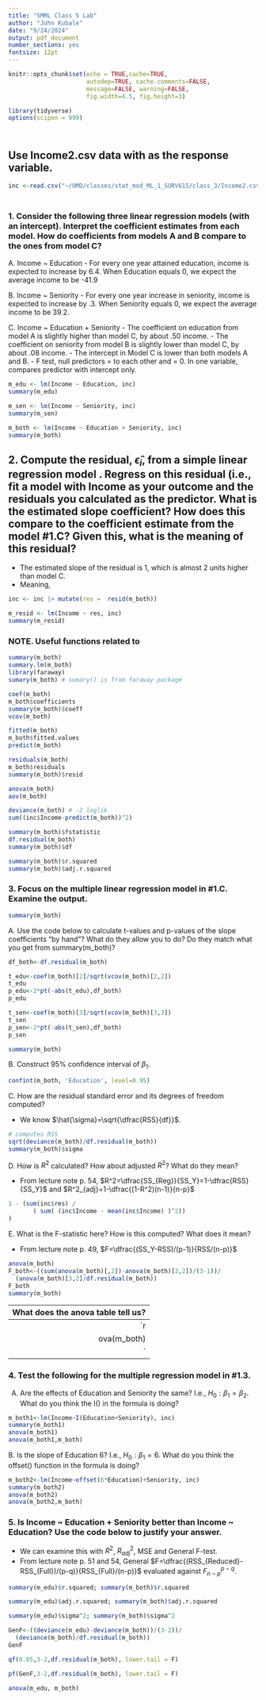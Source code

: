 ```yaml
---
title: "SMML Class 5 Lab"
author: "John Kubale"
date: "9/24/2024"
output: pdf_document
number_sections: yes
fontsize: 12pt
---
```



```r
knitr::opts_chunk$set(echo = TRUE,cache=TRUE, 
                      autodep=TRUE, cache.comments=FALSE,
                      message=FALSE, warning=FALSE,
                      fig.width=4.5, fig.height=3)

library(tidyverse)
options(scipen = 999)
```

  

##  <br> Use Income2.csv data with \texttt{Income} as the response variable. <br>
```r
inc <-read.csv("~/UMD/classes/stat_mod_ML_1_SURV615/class_3/Income2.csv")
```



### <br> 1. Consider the following three linear regression models (with an intercept). Interpret the coefficient estimates from each model. How do coefficients from models A and B compare to the ones from model C?
A. Income ~ Education
  - For every one year attained education, income is expected to increase by 6.4. When Education equals 0, we expect the average income to be -41.9

B. Income ~ Seniority
  - For every one year increase in seniority, income is expected to increase by .3. When Seniority equals 0, we expect the average income to be 39.2.

C. Income ~ Education + Seniority
- The coefficient on education from model A is slightly higher than model C, by about .50 income. 
- The coefficient on seniority from model B is slightly lower than model C, by about .08 income.
- The intercept in Model C is lower than both models A and B.
- F test, null predictors = to each other and  = 0. In one variable, compares predictor with intercept only.

```r
m_edu <- lm(Income ~ Education, inc)
summary(m_edu)

m_sen <- lm(Income ~ Seniority, inc)
summary(m_sen)

m_both <- lm(Income ~ Education + Seniority, inc)
summary(m_both)

```

## 2. Compute the residual, $\hat{\epsilon}_i$, from a simple linear regression model \texttt{Education~Seniority}. Regress \texttt{Income} on this residual (i.e., fit a model with Income as your outcome and the residuals you calculated as the predictor. What is the estimated slope coefficient? How does this compare to the coefficient estimate from the model #1.C? Given this, what is the meaning of this residual?
  - The estimated slope of the residual is 1, which is almost 2 units higher than model C. 
  - Meaning, 

```r
inc <- inc |> mutate(res =  resid(m_both))

m_resid <- lm(Income ~ res, inc)
summary(m_resid)
```
 
### NOTE. Useful functions related to \texttt{lm}
```r
summary(m_both)
summary.lm(m_both)
library(faraway)
sumary(m_both) # sumary() is from faraway package

coef(m_both)
m_both$coefficients
summary(m_both)$coeff
vcov(m_both)

fitted(m_both)
m_both$fitted.values
predict(m_both)

residuals(m_both)
m_both$residuals
summary(m_both)$resid

anova(m_both)
aov(m_both)

deviance(m_both) # -2 loglik
sum((inc$Income-predict(m_both))^2)

summary(m_both)$fstatistic
df.residual(m_both)
summary(m_both)$df

summary(m_both)$r.squared
summary(m_both)$adj.r.squared
```

### 3. Focus on the multiple linear regression model in #1.C. Examine the output.
 
```r
summary(m_both)
```

A. Use the code below to calculate t-values and p-values of the slope coefficients "by hand"? What do they allow you to do? Do they match what you get from summary(m_both)?

```r
df_both<-df.residual(m_both)

t_edu<-coef(m_both)[2]/sqrt(vcov(m_both)[2,2]) 
t_edu
p_edu<-2*pt(-abs(t_edu),df_both)
p_edu

t_sen<-coef(m_both)[3]/sqrt(vcov(m_both)[3,3]) 
t_sen
p_sen<-2*pt(-abs(t_sen),df_both)
p_sen

summary(m_both)
```
B. Construct 95% confidence interval of $\beta_1$.

```r
confint(m_both, 'Education', level=0.95)
```

C. How are the residual standard error and its degrees of freedom computed?

* We know $\hat{\sigma}=\sqrt{\dfrac{RSS}{df}}$.

```r
# computes RSS
sqrt(deviance(m_both)/df.residual(m_both))
summary(m_both)$sigma
```

D. How is $R^2$ calculated? How about adjusted $R^2$? What do they mean?

* From lecture note p. 54, $R^2=\dfrac{SS_{Reg}}{SS_Y}=1-\dfrac{RSS}{SS_Y}$ and  $R^2_{adj}=1-\dfrac{(1-R^2)(n-1)}{n-p}$

```r
1 - (sum(inc$res) /
       ( sum( (inc$Income - mean(inc$Income) )^2))
) 

```


E. What is the F-statistic here? How is this computed? What does it mean?

* From lecture note p. 49, $F=\dfrac{(SS_Y-RSS)/(p-1)}{RSS/(n-p)}$
```r
anova(m_both)
F_both<-((sum(anova(m_both)[,2])-anova(m_both)[3,2])/(3-1))/
  (anova(m_both)[3,2]/df.residual(m_both))
F_both
summary(m_both)
```
 
F. What does the anova table tell us?
  - 
```r
anova(m_both)
```
 
 
### 4. Test the following for the multiple regression model in #1.3.

A.  Are the effects of Education and Seniority the same? I.e., $H_0: \beta_1=\beta_2$. What do you think the I() in the formula is doing? 
```r
m_both1<-lm(Income~I(Education+Seniority), inc)
summary(m_both1)
anova(m_both1)
anova(m_both1,m_both)
```


B. Is the slope of Education 6? I.e., $H_0: \beta_1=6$. What do you think the offset() function in the formula is doing?
```r
m_both2<-lm(Income~offset(6*Education)+Seniority, inc)
summary(m_both2)
anova(m_both2)
anova(m_both2,m_both)
```

### 5. Is Income ~ Education + Seniority better than Income ~ Education? Use the code below to justify your answer. 

* We can examine this with $R^2$, $R^2_{adj}$, MSE and General F-test.
* From lecture note p. 51 and 54, General $F=\dfrac{(RSS_{Reduced}-RSS_{Full})/(p-q)}{RSS_{Full}/(n-p)}$ evaluated against  $F^{p-q}_{n-p}$. 
```r
summary(m_edu)$r.squared; summary(m_both)$r.squared

summary(m_edu)$adj.r.squared; summary(m_both)$adj.r.squared

summary(m_edu)$sigma^2; summary(m_both)$sigma^2
```

```r
GenF<-((deviance(m_edu)-deviance(m_both))/(3-2))/
  (deviance(m_both)/df.residual(m_both))
GenF

qf(0.05,3-2,df.residual(m_both), lower.tail = F)

pf(GenF,3-2,df.residual(m_both), lower.tail = F)
```

```r
anova(m_edu, m_both)
```


 